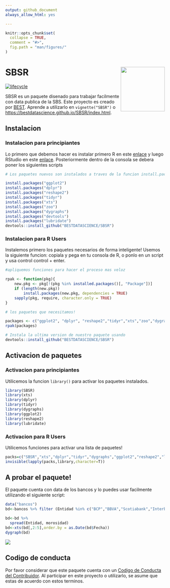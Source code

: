 ```yaml
---
output: github_document
always_allow_html: yes

---
```


<!-- README.md is generated from README.Rmd. Please edit that file -->

```r
knitr::opts_chunk$set(
  collapse = TRUE,
  comment = "#>",
  fig.path = "man/figures/"
)
```

# SBSR <img src="man/figures/logo.png" align="right" height="140" width="139"/>

[![lifecycle](https://img.shields.io/badge/lifecycle-maturing-blue.svg)](https://www.tidyverse.org/lifecycle/#maturing)

SBSR es un paquete disenado para trabajar facilmente con data publica de la SBS. Este proyecto 
es creado por [BEST](http://besteamperu.org). Aprende a utilizarlo en `vignette("SBSR")` o <https://bestdatascience.github.io/SBSR/index.html>.

## Instalacion

### Instalacion para principiantes
Lo primero que debemos hacer es instalar primero R en este [enlace](https://cran.r-project.org/bin/windows/base/) y luego RStudio en este [enlace](https://download1.rstudio.org/RStudio-1.1.453.exe). Posteriormente dentro de la consola se debera poner los siguientes scripts 

```r
# Los paquetes nuevos son instalados a traves de la funcion install.packages(), siempre entre comillas

install.packages("ggplot2")
install.packages("dplyr")
install.packages("reshape2")
install.packages("tidyr")
install.packages("xts")
install.packages("zoo")
install.packages("dygraphs")
install.packages("devtools")
install.packages("lubridate")
devtools::install_github("BESTDATASCIENCE/SBSR")

```


### Instalacion para R Users

Instalemos primero los paquetes necesarios de forma inteligente! Usemos la siguiente funcion: copiala y pega en tu consola de R, o ponlo en un script y usa control control + enter.


```r
#apliquemos funciones para hacer el proceso mas veloz

rpak <- function(pkg){
    new.pkg <- pkg[!(pkg %in% installed.packages()[, "Package"])]
    if (length(new.pkg)) 
        install.packages(new.pkg, dependencies = TRUE)
    sapply(pkg, require, character.only = TRUE)
}

# los paquetes que necesitamos!

packages <- c("ggplot2", "dplyr", "reshape2","tidyr","xts","zoo","dygraphs","devtools","lubridate")
rpak(packages)

# Instala la ultima version de nuestro paquete usando
devtools::install_github("BESTDATASCIENCE/SBSR")

```

## Activacion de paquetes

### Activacion para principiantes
Utilicemos la funcion `library()` para activar los paquetes instalados.

```r
library(SBSR)
library(xts)
library(dplyr)
library(tidyr)
library(dygraphs)
library(ggplot2)
library(reshape2)
library(lubridate)
```

### Activacion para R Users
Utilicemos funciones para activar una lista de paquetes!

```r
packs=c("SBSR","xts","dplyr","tidyr","dygraphs","ggplot2","reshape2","lubridate")
invisible(lapply(packs,library,character=T))
```

## A probar el paquete!

El paquete cuenta con data de los bancos y lo puedes usar facilmente utilizando el siguiente script:


```r
data("bancos")
bd<-bancos %>% filter (Entidad %in% c("BCP","BBVA","Scotiabank","Interbank")) %>% select(Entidad,morosidad,Fecha)

bd<-bd %>%
  spread(Entidad, morosidad)
bd<-xts(bd[,2:5],order.by = as.Date(bd$Fecha))
dygraph(bd)
```

<img src="man/figures/img1.png" align="center" />


## Codigo de conducta

Por favor considerar que este paquete cuenta con un [Codigo de Conducta del Contribuidor](CODE_OF_CONDUCT.md). Al participar en este proyecto o utilizarlo, se asume que estas de acuerdo con estos terminos.
